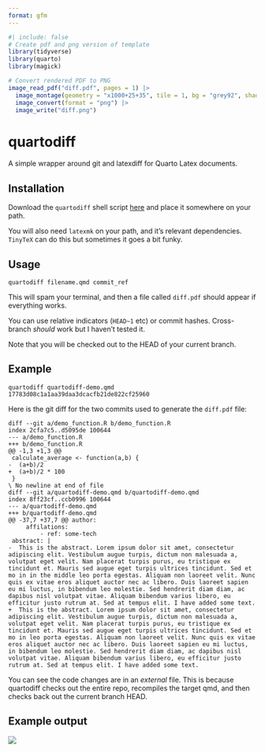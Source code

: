 ```yaml
---
format: gfm
---
```


```r
#| include: false
# Create pdf and png version of template
library(tidyverse)
library(quarto)
library(magick)

# Convert rendered PDF to PNG
image_read_pdf("diff.pdf", pages = 1) |>
  image_montage(geometry = "x1000+25+35", tile = 1, bg = "grey92", shadow = TRUE) |>
  image_convert(format = "png") |>
  image_write("diff.png")
```

# quartodiff

A simple wrapper around git and latexdiff for Quarto Latex documents.

## Installation

Download the `quartodiff` shell script [here](https://raw.githubusercontent.com/MikeLydeamore/quartodiff/refs/heads/main/quartodiff) and place it somewhere on your path.

You will also need `latexmk` on your path, and it's relevant dependencies. `TinyTeX` can do this but sometimes it goes a bit funky.

## Usage

`quartodiff filename.qmd commit_ref`

This will spam your terminal, and then a file called `diff.pdf` should appear if everything works.

You can use relative indicators (`HEAD~1` etc) or commit hashes. Cross-branch _should_ work but I haven't tested it.

Note that you will be checked out to the HEAD of your current branch.

## Example

`quartodiff quartodiff-demo.qmd 17783d08c1a1aa39daa3dcacfb21de822cf25960` 

Here is the git diff for the two commits used to generate the `diff.pdf` file:

```
diff --git a/demo_function.R b/demo_function.R
index 2cfa7c5..d5095de 100644
--- a/demo_function.R
+++ b/demo_function.R
@@ -1,3 +1,3 @@
 calculate_average <- function(a,b) {
-  (a+b)/2
+  (a+b)/2 * 100
 }
\ No newline at end of file
diff --git a/quartodiff-demo.qmd b/quartodiff-demo.qmd
index 8ff23cf..ccb0996 100644
--- a/quartodiff-demo.qmd
+++ b/quartodiff-demo.qmd
@@ -37,7 +37,7 @@ author:
     affilations:
         - ref: some-tech
 abstract: |
-  This is the abstract. Lorem ipsum dolor sit amet, consectetur adipiscing elit. Vestibulum augue turpis, dictum non malesuada a, volutpat eget velit. Nam placerat turpis purus, eu tristique ex tincidunt et. Mauris sed augue eget turpis ultrices tincidunt. Sed et mo in in the middle leo porta egestas. Aliquam non laoreet velit. Nunc quis ex vitae eros aliquet auctor nec ac libero. Duis laoreet sapien eu mi luctus, in bibendum leo molestie. Sed hendrerit diam diam, ac dapibus nisl volutpat vitae. Aliquam bibendum varius libero, eu efficitur justo rutrum at. Sed at tempus elit. I have added some text.
+  This is the abstract. Lorem ipsum dolor sit amet, consectetur adipiscing elit. Vestibulum augue turpis, dictum non malesuada a, volutpat eget velit. Nam placerat turpis purus, eu tristique ex tincidunt et. Mauris sed augue eget turpis ultrices tincidunt. Sed et mo in leo porta egestas. Aliquam non laoreet velit. Nunc quis ex vitae eros aliquet auctor nec ac libero. Duis laoreet sapien eu mi luctus, in bibendum leo molestie. Sed hendrerit diam diam, ac dapibus nisl volutpat vitae. Aliquam bibendum varius libero, eu efficitur justo rutrum at. Sed at tempus elit. I have added some text.
```

You can see the code changes are in an _external_ file. This is because quartodiff checks out the entire repo, recompiles the target qmd, and then checks back out the current branch HEAD.

## Example output

![](diff.png)
